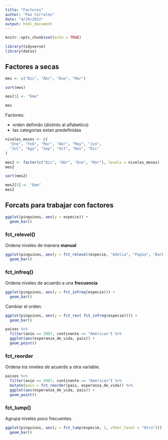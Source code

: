 ```yaml
---
title: "Factores"
author: "Pao Corrales"
date: "4/29/2022"
output: html_document
---
```


```r
knitr::opts_chunk$set(echo = TRUE)

library(tidyverse)
library(datos)
```

## Factores a secas

```r
mes <- c("Dic", "Abr", "Ene", "Mar")

sort(mes)

mes[5] <- "Eme"

mes
```
Factores:

* orden definido (distinto al alfabetico)
* las categorias estan predefinidas

```r
niveles_meses <- c(
  "Ene", "Feb", "Mar", "Abr", "May", "Jun",
  "Jul", "Ago", "Sep", "Oct", "Nov", "Dic"
)

mes2 <- factor(c("Dic", "Abr", "Ene", "Mar"), levels = niveles_meses)
mes2

sort(mes2)

mes2[5] <- "Eme"
mes2
```

## Forcats para trabajar con factores

```r
ggplot(pinguinos, aes(y = especie)) +
  geom_bar()
```

### fct_relevel()

Ordena niveles de manera **manual**

```r
ggplot(pinguinos, aes(y = fct_relevel(especie, "Adelia", "Papúa", "Barbijo"))) +
  geom_bar()

```

### fct_infreq()

Ordena niveles de acuerdo a una **frecuencia**

```r
ggplot(pinguinos, aes(y = fct_infreq(especie))) +
  geom_bar()
```

Cambiar el orden:

```r
ggplot(pinguinos, aes(y = fct_rev( fct_infreq(especie)))) +
  geom_bar()
```

```r
paises %>% 
  filter(anio == 2007, continente == "Américas") %>% 
  ggplot(aes(esperanza_de_vida, pais)) +
  geom_point()
```

### fct_reorder

Ordena los niveles de acuerdo a otra variable.

```r
paises %>% 
  filter(anio == 2007, continente == "Américas") %>% 
  mutate(pais = fct_reorder(pais, esperanza_de_vida)) %>% 
  ggplot(aes(esperanza_de_vida, pais)) +
  geom_point()
```

### fct_lump()

Agrupa niveles poco frecuentes. 

```r
ggplot(pinguinos, aes(y = fct_lump(especie, 1, other_level = "Otro"))) +
  geom_bar()
```






















